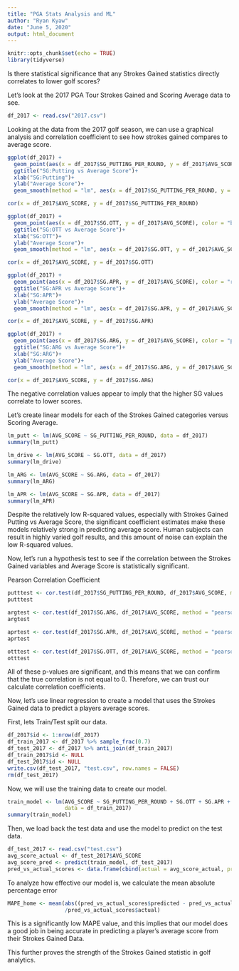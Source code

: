 ---
title: "PGA Stats Analysis and ML"
author: "Ryan Kyaw"
date: "June 5, 2020"
output: html_document
---

```{r setup, include=FALSE}
knitr::opts_chunk$set(echo = TRUE)
library(tidyverse)
```

Is there statistical significance that any Strokes Gained statistics directly correlates to lower golf scores?

Let's look at the 2017 PGA Tour Strokes Gained and Scoring Average data to see.

```{r}
df_2017 <- read.csv("2017.csv")
```

Looking at the data from the 2017 golf season, we can use a graphical analysis and correlation coefficient to see how strokes gained compares to average score. 

```{r}
ggplot(df_2017) +
  geom_point(aes(x = df_2017$SG_PUTTING_PER_ROUND, y = df_2017$AVG_SCORE), color = "blue") +
  ggtitle("SG:Putting vs Average Score")+
  xlab("SG:Putting")+
  ylab("Average Score")+
  geom_smooth(method = "lm", aes(x = df_2017$SG_PUTTING_PER_ROUND, y = df_2017$AVG_SCORE), color = "red")

cor(x = df_2017$AVG_SCORE, y = df_2017$SG_PUTTING_PER_ROUND)
```

```{r}
ggplot(df_2017) +
  geom_point(aes(x = df_2017$SG.OTT, y = df_2017$AVG_SCORE), color = "brown")+
  ggtitle("SG:OTT vs Average Score")+
  xlab("SG:OTT")+
  ylab("Average Score")+
  geom_smooth(method = "lm", aes(x = df_2017$SG.OTT, y = df_2017$AVG_SCORE), color = "blue")

cor(x = df_2017$AVG_SCORE, y = df_2017$SG.OTT)
```

```{r}
ggplot(df_2017) +
  geom_point(aes(x = df_2017$SG.APR, y = df_2017$AVG_SCORE), color = "red")+
  ggtitle("SG:APR vs Average Score")+
  xlab("SG:APR")+
  ylab("Average Score")+
  geom_smooth(method = "lm", aes(x = df_2017$SG.APR, y = df_2017$AVG_SCORE), color = "blue")

cor(x = df_2017$AVG_SCORE, y = df_2017$SG.APR)
```

```{r}
ggplot(df_2017) +
  geom_point(aes(x = df_2017$SG.ARG, y = df_2017$AVG_SCORE), color = "purple")+
  ggtitle("SG:ARG vs Average Score")+
  xlab("SG:ARG")+
  ylab("Average Score")+
  geom_smooth(method = "lm", aes(x = df_2017$SG.ARG, y = df_2017$AVG_SCORE), color = "red")

cor(x = df_2017$AVG_SCORE, y = df_2017$SG.ARG)
```

The negative correlation values appear to imply that the higher SG values correlate to lower scores.

Let's create linear models for each of the Strokes Gained categories versus Scoring Average. 

```{r}
lm_putt <- lm(AVG_SCORE ~ SG_PUTTING_PER_ROUND, data = df_2017)
summary(lm_putt)
```

```{r}
lm_drive <- lm(AVG_SCORE ~ SG.OTT, data = df_2017)
summary(lm_drive)
```

```{r}
lm_ARG <- lm(AVG_SCORE ~ SG.ARG, data = df_2017)
summary(lm_ARG)
```

```{r}
lm_APR <- lm(AVG_SCORE ~ SG.APR, data = df_2017)
summary(lm_APR)
```

Despite the relatively low R-squared values, especially with Strokes Gained Putting vs Average Score, the significant coefficient estimates make these models relatively strong in predicting average score.  Human subjects can result in highly varied golf results, and this amount of noise can explain the low R-squared values. 

Now, let's run a hypothesis test to see if the correlation between the Strokes Gained variables and Average Score is statistically significant. 

Pearson Correlation Coefficient

```{r}
putttest <- cor.test(df_2017$SG_PUTTING_PER_ROUND, df_2017$AVG_SCORE, method = "pearson")
putttest
```

```{r}
argtest <- cor.test(df_2017$SG.ARG, df_2017$AVG_SCORE, method = "pearson")
argtest
```

```{r}
aprtest <- cor.test(df_2017$SG.APR, df_2017$AVG_SCORE, method = "pearson")
aprtest
```

```{r}
otttest <- cor.test(df_2017$SG.OTT, df_2017$AVG_SCORE, method = "pearson")
otttest
```

All of these p-values are significant, and this means that we can confirm that the true correlation is not equal to 0.  Therefore, we can trust our calculate correlation coefficients. 

Now, let's use linear regression to create a model that uses the Strokes Gained data to predict a players average scores. 

First, lets Train/Test split our data. 

```{r}
df_2017$id <- 1:nrow(df_2017)
df_train_2017 <- df_2017 %>% sample_frac(0.7)
df_test_2017 <- df_2017 %>% anti_join(df_train_2017)
df_train_2017$id <- NULL
df_test_2017$id <- NULL
write.csv(df_test_2017, "test.csv", row.names = FALSE)
rm(df_test_2017)
```

Now, we will use the training data to create our model.

```{r}
train_model <- lm(AVG_SCORE ~ SG_PUTTING_PER_ROUND + SG.OTT + SG.APR + SG.ARG,
                  data = df_train_2017)
summary(train_model)
```

Then, we load back the test data and use the model to predict on the test data.

```{r}
df_test_2017 <- read.csv("test.csv")
avg_score_actual <- df_test_2017$AVG_SCORE
avg_score_pred <- predict(train_model, df_test_2017)
pred_vs_actual_scores <- data.frame(cbind(actual = avg_score_actual, predicted = avg_score_pred))
```

To analyze how effective our model is, we calculate the mean absolute percentage error
```{r}
MAPE_home <- mean(abs((pred_vs_actual_scores$predicted - pred_vs_actual_scores$actual))
                  /pred_vs_actual_scores$actual)
```

This is a significantly low MAPE value, and this implies that our model does a good job in being accurate in predicting a player's average score from their Strokes Gained Data. 

This further proves the strength of the Strokes Gained statistic in golf analytics. 